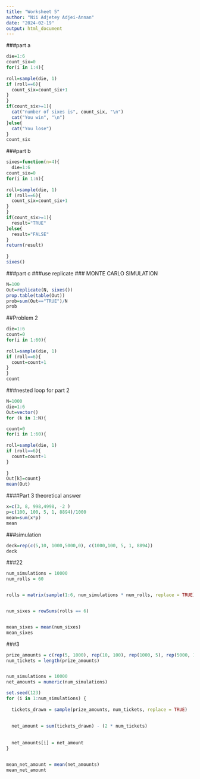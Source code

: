---
title: "Worksheet 5"
author: "Nii Adjetey Adjei-Annan"
date: "2024-02-19"
output: html_document
---

###part a
```{r}
die=1:6
count_six=0
for(i in 1:4){
  
roll=sample(die, 1)
if (roll==6){
  count_six=count_six+1
}
}
if(count_six>=1){
  cat("number of sixes is", count_six, "\n")
  cat("You win", "\n")
}else{
  cat("You lose")
}
count_six
```
###part b
```{r}
sixes=function(n=4){
  die=1:6
count_six=0
for(i in 1:n){
  
roll=sample(die, 1)
if (roll==6){
  count_six=count_six+1
}
}
if(count_six>=1){
  result="TRUE"
}else{
  result="FALSE"
}
return(result)
  
}
sixes()

```

###part c
###use replicate ### MONTE CARLO SIMULATION
```{r}
N=100
Out=replicate(N, sixes())
prop.table(table(Out))
prob=sum(Out=="TRUE")/N
prob
```

##Problem 2
```{r}
die=1:6
count=0
for(i in 1:60){
  
roll=sample(die, 1)
if (roll==6){
  count=count+1
}
}
count
```


###nested loop for part 2
```{r}
N=1000
die=1:6
Out=vector()
for (k in 1:N){

count=0
for(i in 1:60){
  
roll=sample(die, 1)
if (roll==6){
  count=count+1
}
  
}
Out[k]=count}
mean(Out)
```


####Part 3 theoretical answer
```{r}
x=c(3, 8, 998,4998, -2 )
p=c(100, 100, 5, 1, 8894)/1000
mean=sum(x*p)
mean
```

###simulation
```{r}
deck=rep(c(5,10, 1000,5000,0), c(1000,100, 5, 1, 8894))
deck
```

###22
```{r}

num_simulations = 10000
num_rolls = 60


rolls = matrix(sample(1:6, num_simulations * num_rolls, replace = TRUE), ncol = num_rolls)


num_sixes = rowSums(rolls == 6)


mean_sixes = mean(num_sixes)
mean_sixes

```




###3
```{r}

prize_amounts = c(rep(5, 1000), rep(10, 100), rep(1000, 5), rep(5000, 1))
num_tickets = length(prize_amounts)


num_simulations = 10000
net_amounts = numeric(num_simulations)

set.seed(123)  
for (i in 1:num_simulations) {
 
  tickets_drawn = sample(prize_amounts, num_tickets, replace = TRUE)
  
 
  net_amount = sum(tickets_drawn) - (2 * num_tickets)
  
 
  net_amounts[i] = net_amount
}


mean_net_amount = mean(net_amounts)
mean_net_amount

```

